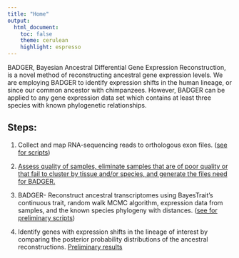 ```yaml
---
title: "Home"
output:
  html_document:
    toc: false
    theme: cerulean
    highlight: espresso
---
```


BADGER, Bayesian Ancestral Differential Gene Expression Reconstruction, is a novel method of reconstructing ancestral gene expression levels. We are employing BADGER to identify expression shifts in the human lineage, or since our common ancestor with chimpanzees. However, BADGER can be applied to any gene expression data set which contains at least three species with known phylogenetic relationships.

## Steps:

 1) Collect and map RNA-sequencing reads to orthologous exon files. ([see for scripts](https://github.com/erinfry6/RNASeqRealignAcrossPrimates))
 
 2) [Assess quality of samples, eliminate samples that are of poor quality or that fail to cluster by tissue and/or species, and generate the files need for BADGER.](PrepDataforBAGER.html)

 3) BADGER- Reconstruct ancestral transcriptomes using BayesTrait’s continuous trait, random walk MCMC algorithm, expression data from samples, and the known species phylogeny with distances. ([see for preliminary scripts](https://github.com/erinfry6/AncGeneExpReconstructionBT))

 4) Identify genes with expression shifts in the lineage of interest by comparing the posterior probability distributions of the ancestral reconstructions. [Preliminary results](BADGERAnalysis.html)

